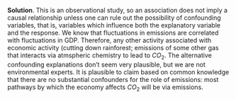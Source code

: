
\color{blue}

**Solution**. This is an observational study, so an association does not imply a causal relationship unless one can rule out the possibility of confounding variables, that is, variables which influence both the explanatory variable and the response. We know that fluctuations in emissions are correlated with fluctuations in GDP. Therefore, any other activity associated with economic activity (cutting down rainforest; emissions of some other gas that interacts via atmspheric chemistry to lead to $CO_2$. The alternative confounding explanations don't seem very plausible, but we are not environmental experts. It is plausible to claim based on common knowledge that there are no substantial confounders for the role of emissions: most pathways by which the economy affects $CO_2$ will be via emissions.


\grade{At most 3 points from the following. 1 point for ``observational''. 1 point for ``confounding''. 1 point for a relevant comment explaining what this means in practice. 1 point for a plausible example.}

\color{black}




 